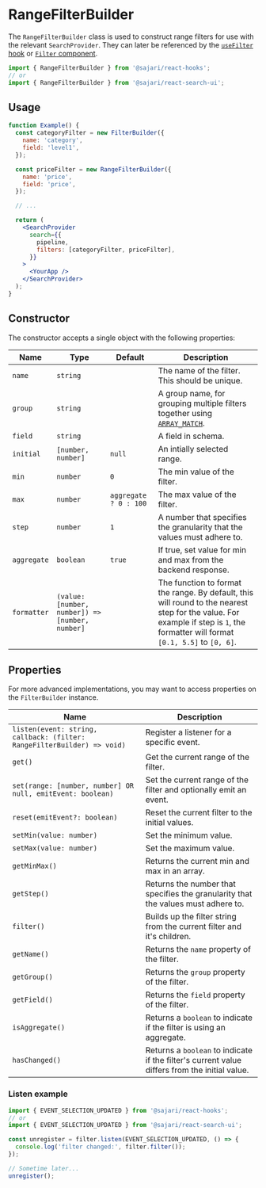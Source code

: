 
<SEO
  title="RangeFilterBuilder"
  scope={scopes.classes}
  description="The RangeFilterBuilder class is used to construct range filters for use with the relevant SearchProvider."
/>

# RangeFilterBuilder

The `RangeFilterBuilder` class is used to construct range filters for use with the relevant `SearchProvider`. They can later be referenced by the [`useFilter` hook](/hooks/usefilter) or [`Filter` component](/search-ui/filter).

```js
import { RangeFilterBuilder } from '@sajari/react-hooks';
// or
import { RangeFilterBuilder } from '@sajari/react-search-ui';
```

## Usage

```jsx live=false
function Example() {
  const categoryFilter = new FilterBuilder({
    name: 'category',
    field: 'level1',
  });

  const priceFilter = new RangeFilterBuilder({
    name: 'price',
    field: 'price',
  });

  // ...

  return (
    <SearchProvider
      search={{
        pipeline,
        filters: [categoryFilter, priceFilter],
      }}
    >
      <YourApp />
    </SearchProvider>
  );
}
```

## Constructor

The constructor accepts a single object with the following properties:

| Name        | Type                                            | Default               | Description                                                                                                                                                                      |
| ----------- | ----------------------------------------------- | --------------------- | -------------------------------------------------------------------------------------------------------------------------------------------------------------------------------- |
| `name`      | `string`                                        |                       | The name of the filter. This should be unique.                                                                                                                                   |
| `group`     | `string`                                        |                       | A group name, for grouping multiple filters together using [`ARRAY_MATCH`](https://docs.search.io/developer-documentation/guides/frontend-integration/aggregate-filters).        |
| `field`     | `string`                                        |                       | A field in schema.                                                                                                                                                               |
| `initial`   | `[number, number]`                              | `null`                | An intially selected range.                                                                                                                                                      |
| `min`       | `number`                                        | `0`                   | The min value of the filter.                                                                                                                                                     |
| `max`       | `number`                                        | `aggregate ? 0 : 100` | The max value of the filter.                                                                                                                                                     |
| `step`      | `number`                                        | `1`                   | A number that specifies the granularity that the values must adhere to.                                                                                                          |
| `aggregate` | `boolean`                                       | `true`                | If true, set value for min and max from the backend response.                                                                                                                    |
| `formatter` | `(value: [number, number]) => [number, number]` |                       | The function to format the range. By default, this will round to the nearest step for the value. For example if step is `1`, the formatter will format `[0.1, 5.5]` to `[0, 6]`. |

## Properties

For more advanced implementations, you may want to access properties on the `FilterBuilder` instance.

| Name                                                                    | Description                                                                                   |
| ----------------------------------------------------------------------- | --------------------------------------------------------------------------------------------- |
| `listen(event: string, callback: (filter: RangeFilterBuilder) => void)` | Register a listener for a specific event.                                                     |
| `get()`                                                                 | Get the current range of the filter.                                                          |
| `set(range: [number, number] OR null, emitEvent: boolean)`              | Set the current range of the filter and optionally emit an event.                             |
| `reset(emitEvent?: boolean)`                                            | Reset the current filter to the initial values.                                               |
| `setMin(value: number)`                                                 | Set the minimum value.                                                                        |
| `setMax(value: number)`                                                 | Set the maximum value.                                                                        |
| `getMinMax()`                                                           | Returns the current min and max in an array.                                                  |
| `getStep()`                                                             | Returns the number that specifies the granularity that the values must adhere to.             |
| `filter()`                                                              | Builds up the filter string from the current filter and it's children.                        |
| `getName()`                                                             | Returns the `name` property of the filter.                                                    |
| `getGroup()`                                                            | Returns the `group` property of the filter.                                                   |
| `getField()`                                                            | Returns the `field` property of the filter.                                                   |
| `isAggregate()`                                                         | Returns a `boolean` to indicate if the filter is using an aggregate.                          |
| `hasChanged()`                                                          | Returns a `boolean` to indicate if the filter's current value differs from the initial value. |

### Listen example

```js
import { EVENT_SELECTION_UPDATED } from '@sajari/react-hooks';
// or
import { EVENT_SELECTION_UPDATED } from '@sajari/react-search-ui';

const unregister = filter.listen(EVENT_SELECTION_UPDATED, () => {
  console.log('filter changed:', filter.filter());
});

// Sometime later...
unregister();
```

